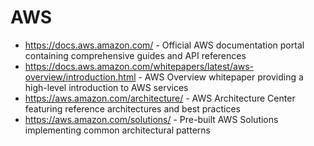 # AWS

- https://docs.aws.amazon.com/ - Official AWS documentation portal containing comprehensive guides and API references
- https://docs.aws.amazon.com/whitepapers/latest/aws-overview/introduction.html - AWS Overview whitepaper providing a high-level introduction to AWS services
- https://aws.amazon.com/architecture/ - AWS Architecture Center featuring reference architectures and best practices
- https://aws.amazon.com/solutions/ - Pre-built AWS Solutions implementing common architectural patterns